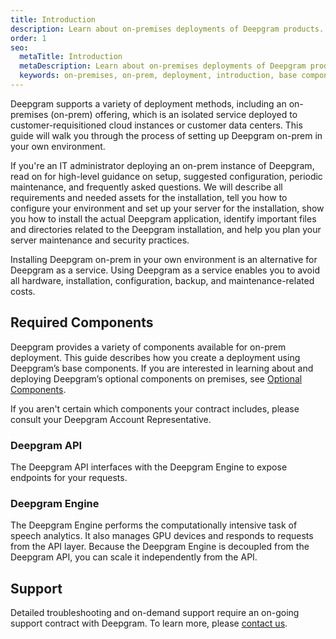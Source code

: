 ```yaml
---
title: Introduction
description: Learn about on-premises deployments of Deepgram products.
order: 1
seo:
  metaTitle: Introduction
  metaDescription: Learn about on-premises deployments of Deepgram products.
  keywords: on-premises, on-prem, deployment, introduction, base components, base
---
```


Deepgram supports a variety of deployment methods, including an on-premises (on-prem) offering, which is an isolated service deployed to customer-requisitioned cloud instances or customer data centers. This guide will walk you through the process of setting up Deepgram on-prem in your own environment. 

If you're an IT administrator deploying an on-prem instance of Deepgram, read on for high-level guidance on setup, suggested configuration, periodic maintenance, and frequently asked questions. We will describe all requirements and needed assets for the installation, tell you how to configure your environment and set up your server for the installation, show you how to install the actual Deepgram application, identify important files and directories related to the Deepgram installation, and help you plan your server maintenance and security practices.

<Alert type="info">

​​Installing Deepgram on-prem in your own environment is an alternative for Deepgram as a service. Using Deepgram as a service enables you to avoid all hardware, installation, configuration, backup, and maintenance-related costs.

</Alert>

## Required Components

Deepgram provides a variety of components available for on-prem deployment. This guide describes how you create a deployment using Deepgram’s base components. If you are interested in learning about and deploying Deepgram’s optional components on premises, see [Optional Components](/on-prem/optional-components/introduction/).

<Alert type="info">

If you aren't certain which components your contract includes, please consult your Deepgram Account Representative.

</Alert>

### Deepgram API

The Deepgram API interfaces with the Deepgram Engine to expose endpoints for your requests.

### Deepgram Engine

The Deepgram Engine performs the computationally intensive task of speech analytics. It also manages GPU devices and responds to requests from the API layer. Because the Deepgram Engine is decoupled from the Deepgram API, you can scale it independently from the API.

## Support

Detailed troubleshooting and on-demand support require an on-going support contract with Deepgram. To learn more, please [contact us](https://deepgram.com/contact-us/).